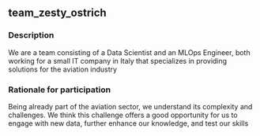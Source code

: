 ## team_zesty_ostrich

### Description
We are a team consisting of a Data Scientist and an MLOps Engineer, both working for a small IT company in Italy that specializes in providing solutions for the aviation industry

### Rationale for participation
Being already part of the aviation sector, we understand its complexity and challenges. We think this challenge offers a good opportunity for us to engage with new data, further enhance our knowledge, and test our skills

